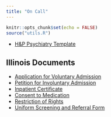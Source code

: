 ```yaml
---
title: "On Call"
---
```


```r
knitr::opts_chunk$set(echo = FALSE)
source("utils.R")
```

* [H&P Psychiatry Template](downloads/hp_psychiatry_20231021.pdf)

## Illinois Documents

* [Application for Voluntary Admission](https://www.dhs.state.il.us/onenetlibrary/12/documents/Forms/IL462-2202M.pdf)
* [Petition for Involuntary Admission](https://www.dhs.state.il.us/onenetlibrary/12/documents/Forms/IL462-2005.pdf)
* [Inpatient Certificate](https://www.dhs.state.il.us/onenetlibrary/12/documents/Forms/IL462-2006.pdf)
* [Consent to Medication](https://www.dhs.state.il.us/onenetlibrary/12/documents/Forms/IL462-0012MA.pdf)
* [Restriction of Rights](https://www.dhs.state.il.us/onenetlibrary/12/documents/Forms/IL462-2004M.pdf)
* [Uniform Screening and Referral Form](https://www.dhs.state.il.us/onenetlibrary/12/documents/Forms/IL462-1222.pdf)
